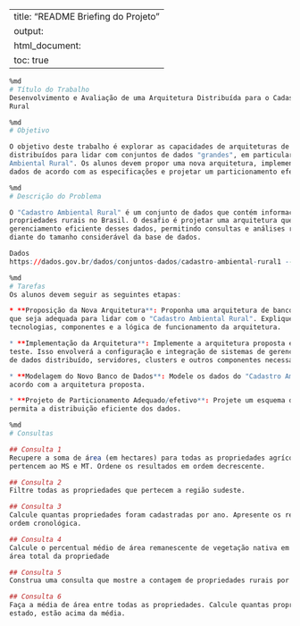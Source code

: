 
---
title: "README Briefing do Projeto"
output:
  html_document:
    toc: true
---


```r
%md
# Título do Trabalho
Desenvolvimento e Avaliação de uma Arquitetura Distribuída para o Cadastro Ambiental
Rural
```


```r
%md
# Objetivo

O objetivo deste trabalho é explorar as capacidades de arquiteturas de bancos de dados
distribuídos para lidar com conjuntos de dados "grandes", em particular, o "Cadastro
Ambiental Rural". Os alunos devem propor uma nova arquitetura, implementá-la, modelar os
dados de acordo com as especificações e projetar um particionamento efetivo.
```


```r
%md
# Descrição do Problema

O "Cadastro Ambiental Rural" é um conjunto de dados que contém informações sobre
propriedades rurais no Brasil. O desafio é projetar uma arquitetura que possibilite o
gerenciamento eficiente desses dados, permitindo consultas e análises rápidas, mesmo
diante do tamanho considerável da base de dados.

Dados
https://dados.gov.br/dados/conjuntos-dados/cadastro-ambiental-rural1 --> Temas Ambientais
```


```r
%md
# Tarefas
Os alunos devem seguir as seguintes etapas:

* **Proposição da Nova Arquitetura**: Proponha uma arquitetura de banco de dados distribuído
que seja adequada para lidar com o "Cadastro Ambiental Rural". Explique as escolhas de
tecnologias, componentes e a lógica de funcionamento da arquitetura.

* **Implementação da Arquitetura**: Implemente a arquitetura proposta em um ambiente de
teste. Isso envolverá a configuração e integração de sistemas de gerenciamento de banco
de dados distribuído, servidores, clusters e outros componentes necessários.

* **Modelagem do Novo Banco de Dados**: Modele os dados do "Cadastro Ambiental Rural" de
acordo com a arquitetura proposta.

* **Projeto de Particionamento Adequado/efetivo**: Projete um esquema de particionamento que
permita a distribuição eficiente dos dados.
```


```r
%md
# Consultas

## Consulta 1
Recupere a soma de área (em hectares) para todas as propriedades agrícolas que
pertencem ao MS e MT. Ordene os resultados em ordem decrescente.

## Consulta 2
Filtre todas as propriedades que pertecem a região sudeste.

## Consulta 3
Calcule quantas propriedades foram cadastradas por ano. Apresente os resultados em
ordem cronológica.

## Consulta 4
Calcule o percentual médio de área remanescente de vegetação nativa em comparação a
área total da propriedade

## Consulta 5
Construa uma consulta que mostre a contagem de propriedades rurais por estado.

## Consulta 6
Faça a média de área entre todas as propriedades. Calcule quantas propriedades por
estado, estão acima da média.
```

